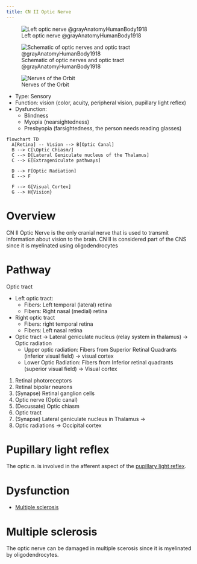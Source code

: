 ```yaml
---
title: CN II Optic Nerve
---
```


<!-- 
to read
- Chapter 12 Brainstem I: Surface Anatomy and Cranial Nerves @blumenfeldNeuroanatomyClinicalCases2022 

-->


![Left optic nerve @grayAnatomyHumanBody1918](/The Archive/Images/Gray anatomy 1918 images/Neurology/image773 The left optic nerve and the optic tracts.gif)

![Schematic of optic nerves and optic tract @grayAnatomyHumanBody1918](/The Archive/Images/Gray anatomy 1918 images/Neurology/image774 Scheme showing central connections of the optic nerves and optic tracts.gif)

![Nerves of the Orbit](/The Archive/Images/Gray anatomy 1918 images/Neurology/image776 Nerves of the orbit. Seen from above.gif)

- Type: Sensory
- Function: vision (color, acuity, peripheral vision, pupillary light reflex)
- Dysfunction:
    - Blindness
    - Myopia (nearsightedness)
    - Presbyopia (farsightedness, the person needs reading glasses)

```mermaid
flowchart TD
  A[Retina] -- Vision --> B[Optic Canal]
  B --> C[\Optic Chiasm/]
  C --> D[Lateral Geniculate nucleus of the Thalamus]
  C --> E[Extrageniculate pathways]
  
  D --> F[Optic Radiation]
  E --> F

  F --> G[Visual Cortex]
  G --> H{Vision}
```

# Overview
CN II Optic Nerve is the only cranial nerve that is used to transmit information about vision to the brain.
CN II is considered part of the CNS since it is myelinated using oligodendrocytes

# Pathway

Optic tract

- Left optic tract: 
    - Fibers: Left temporal (lateral) retina
    - Fibers: Right nasal (medial) retina
- Right optic tract
    - Fibers: right temporal retina
    - Fibers: Left nasal retina
- Optic tract -> Lateral geniculate nucleus (relay system in thalamus) -> Optic radiation
    - Upper optic radiation: Fibers from Superior Retinal Quadrants (inferior visual field) -> visual cortex
    - Lower Optic Radiation: Fibers from Inferior retinal quadrants (superior visual field) -> Visual cortex

1. Retinal photoreceptors
2. Retinal bipolar neurons
3. (Synapse) Retinal ganglion cells
4. Optic nerve (Optic canal)
5. (Decussate) Optic chiasm
6. Optic tract
7. (Synapse) Lateral geniculate nucleus in Thalamus -> 
8. Optic radiations -> Occipital cortex

# Pupillary light reflex

The optic n. is involved in the afferent aspect of the [pupillary light reflex]({{< var ref-pupillary-light-reflex.path >}}).


# Dysfunction

- [Multiple sclerosis](#multiple-sclerosis)

# Multiple sclerosis
The optic nerve can be damaged in multiple scerosis since it is myelinated by oligodendrocytes.

